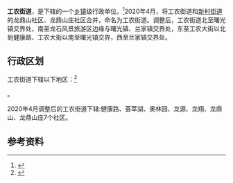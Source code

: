 {{中国乡级行政区|21/10/04/001/000
| 总面积 = 8.32平方公里
| 总人口 = 4.25万人
| 政府驻地 = 健康路36号
| 电话区号 = 419
}}

'''工农街道'''，是{{PRC admin/fullname|21/10/04/001/000|3}}下辖的一个[[乡镇|乡镇]]级行政单位。<ref>{{PRC admin/ref sgc|{{PRC admin/parent|21/10/04/001/000}}}}</ref>2020年4月，将工农街道和[[新村街道|新村街道]]的龙鼎山社区、龙鼎山庄社区合并，命名为工农街道。调整后，工农街道北至曙光镇交界处，南至龙石风景旅游区边缘与曙光镇、兰家镇交界处，东至工农大街以北到健康路、工农大街以南至曙光镇交界，西至兰家镇交界处。

== 行政区划 ==

工农街道下辖以下地区：<ref>{{PRC admin/ref sgc|21/10/04/001/000}}</ref>

{{PRC admin/children|21/10/04/001/000}}。

2020年4月调整后的工农街道下辖:健康路、荟萃湖、奥林园、龙源、龙翔、龙鼎山、龙鼎山庄7个社区。

== 参考资料 ==

{{reflist}}

{{PRC admin/navcat|21/10/04/001/000}}